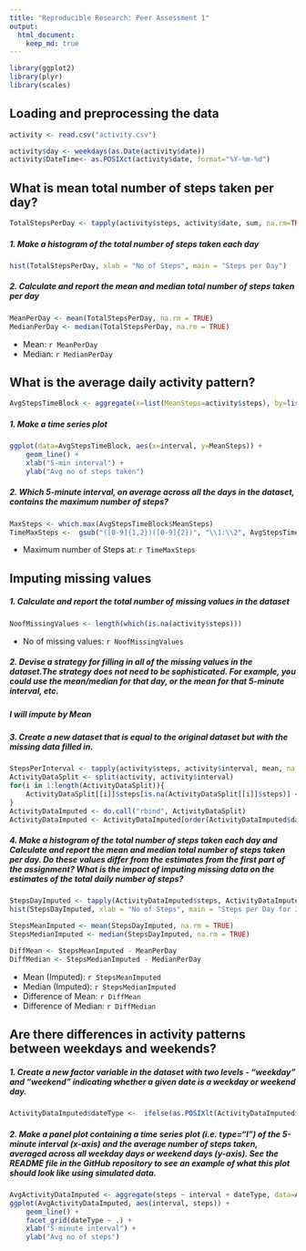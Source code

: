 ---
title: "Reproducible Research: Peer Assessment 1"
output: 
  html_document:
    keep_md: true
---

```{r}
library(ggplot2)
library(plyr)
library(scales)
```

## Loading and preprocessing the data
```{r}
activity <- read.csv("activity.csv")

activity$day <- weekdays(as.Date(activity$date))
activity$DateTime<- as.POSIXct(activity$date, format="%Y-%m-%d")

```


## What is mean total number of steps taken per day?
```{r}
TotalStepsPerDay <- tapply(activity$steps, activity$date, sum, na.rm=TRUE)
```

##### 1. Make a histogram of the total number of steps taken each day
```{r}
hist(TotalStepsPerDay, xlab = "No of Steps", main = "Steps per Day")
```

##### 2. Calculate and report the mean and median total number of steps taken per day
```{r}
MeanPerDay <- mean(TotalStepsPerDay, na.rm = TRUE)
MedianPerDay <- median(TotalStepsPerDay, na.rm = TRUE)
```

* Mean: `r MeanPerDay`
* Median:  `r MedianPerDay`

## What is the average daily activity pattern?

```{r}
AvgStepsTimeBlock <- aggregate(x=list(MeanSteps=activity$steps), by=list(interval=activity$interval), FUN=mean, na.rm=TRUE)
```

##### 1. Make a time series plot
```{r}
ggplot(data=AvgStepsTimeBlock, aes(x=interval, y=MeanSteps)) +
    geom_line() +
    xlab("5-min interval") +
    ylab("Avg no of steps taken") 
```

##### 2. Which 5-minute interval, on average across all the days in the dataset, contains the maximum number of steps?
```{r}
MaxSteps <- which.max(AvgStepsTimeBlock$MeanSteps)
TimeMaxSteps <-  gsub("([0-9]{1,2})([0-9]{2})", "\\1:\\2", AvgStepsTimeBlock[MaxSteps,'interval'])
```

* Maximum number of Steps at: `r TimeMaxSteps`



## Imputing missing values


##### 1. Calculate and report the total number of missing values in the dataset 
```{r}
NoofMissingValues <- length(which(is.na(activity$steps)))
```

* No of missing values: `r NoofMissingValues`

##### 2. Devise a strategy for filling in all of the missing values in the dataset.The strategy does not need to be sophisticated. For example, you could use the mean/median for that day, or the mean for that 5-minute interval, etc.
##### I will impute by Mean


##### 3. Create a new dataset that is equal to the original dataset but with the missing data filled in.
```{r}
StepsPerInterval <- tapply(activity$steps, activity$interval, mean, na.rm = TRUE)
ActivityDataSplit <- split(activity, activity$interval)
for(i in 1:length(ActivityDataSplit)){
    ActivityDataSplit[[i]]$steps[is.na(ActivityDataSplit[[i]]$steps)] <- StepsPerInterval[i]
}
ActivityDataImputed <- do.call("rbind", ActivityDataSplit)
ActivityDataImputed <- ActivityDataImputed[order(ActivityDataImputed$date) ,]
```

##### 4. Make a histogram of the total number of steps taken each day and Calculate and report the mean and median total number of steps taken per day. Do these values differ from the estimates from the first part of the assignment? What is the impact of imputing missing data on the estimates of the total daily number of steps? 
```{r}
StepsDayImputed <- tapply(ActivityDataImputed$steps, ActivityDataImputed$date, sum)
hist(StepsDayImputed, xlab = "No of Steps", main = "Steps per Day for Imputed data")

StepsMeanImputed <- mean(StepsDayImputed, na.rm = TRUE)
StepsMedianImputed <- median(StepsDayImputed, na.rm = TRUE)

DiffMean <- StepsMeanImputed - MeanPerDay
DiffMedian <- StepsMedianImputed - MedianPerDay
```

* Mean (Imputed): `r StepsMeanImputed`
* Median (Imputed):  `r StepsMedianImputed`
* Difference of Mean:  `r DiffMean`
* Difference of Median:  `r DiffMedian`


## Are there differences in activity patterns between weekdays and weekends?


##### 1. Create a new factor variable in the dataset with two levels - "weekday" and "weekend" indicating whether a given date is a weekday or weekend day.

```{r}
ActivityDataImputed$dateType <-  ifelse(as.POSIXlt(ActivityDataImputed$date)$wday %in% c(0,6), 'Weekend', 'Weekday')
```

##### 2. Make a panel plot containing a time series plot (i.e. \color{red}{\verb|type = "l"|}type="l") of the 5-minute interval (x-axis) and the average number of steps taken, averaged across all weekday days or weekend days (y-axis). See the README file in the GitHub repository to see an example of what this plot should look like using simulated data.

```{r}
AvgActivityDataImputed <- aggregate(steps ~ interval + dateType, data=ActivityDataImputed, mean)
ggplot(AvgActivityDataImputed, aes(interval, steps)) + 
    geom_line() + 
    facet_grid(dateType ~ .) +
    xlab("5-minute interval") + 
    ylab("Avg no of steps")
```


